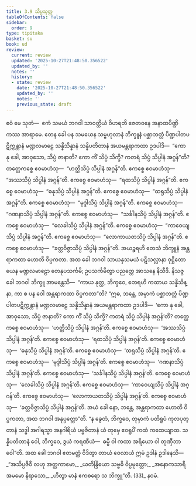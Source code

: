 ```yaml
---
title: 3.9 သိပ္ပသုတ္တ
tableOfContents: false
sidebar:
  order: 9
type: tipitaka
basket: su
book: ud
review:
  current: review
  updated: '2025-10-27T21:48:50.356522'
  updated_by: ''
  notes: ''
  history:
  - state: review
    date: '2025-10-27T21:48:50.356522'
    updated_by: ''
    notes: ''
    previous_state: draft
---
```



<ReviewStatus review={frontmatter.review} showDetails={true} />

<HypothesisAnnotation frontmatter={frontmatter} />

<DynamicBreadcrumb />

<Division number="29" book="ud" e="ch" v="18" p="113">

<Paragraph number="226" book="ud">
ဧဝံ မေ သုတံ—  ဧကံ သမယံ ဘဂဝါ သာဝတ္ထိယံ ဝိဟရတိ ဇေတဝနေ အနာထပိဏ္ဍိကဿ အာရာမေ. တေန ခေါ ပန သမယေန သမ္ဗဟုလာနံ ဘိက္ခူနံ ပစ္ဆာဘတ္တံ ပိဏ္ဍပါတပဋိက္ကန္တာနံ မဏ္ဍလမာဠေ သန္နိသိန္နာနံ သန္နိပတိတာနံ အယမန္တရာကထာ ဥဒပါဒိ—  “ကော နု ခေါ, အာဝုသော, သိပ္ပံ ဇာနာတိ? ကော ကိံ သိပ္ပံ သိက္ခိ? ကတရံ သိပ္ပံ သိပ္ပါနံ အဂ္ဂန်”တိ?
</Paragraph>

<Paragraph number="227" book="ud">
တတ္ထေကစ္စေ ဧဝမာဟံသု—  “ဟတ္ထိသိပ္ပံ သိပ္ပါနံ အဂ္ဂန်”တိ. ဧကစ္စေ ဧဝမာဟံသု—  “အဿသိပ္ပံ သိပ္ပါနံ အဂ္ဂန်”တိ. ဧကစ္စေ ဧဝမာဟံသု—  “ရထသိပ္ပံ သိပ္ပါနံ အဂ္ဂန်”တိ. ဧကစ္စေ ဧဝမာဟံသု—  “ဓနုသိပ္ပံ သိပ္ပါနံ အဂ္ဂန်”တိ. ဧကစ္စေ ဧဝမာဟံသု—  “ထရုသိပ္ပံ သိပ္ပါနံ အဂ္ဂန်”တိ. ဧကစ္စေ ဧဝမာဟံသု—  “မုဒ္ဒါသိပ္ပံ သိပ္ပါနံ အဂ္ဂန်”တိ. ဧကစ္စေ ဧဝမာဟံသု—  “ဂဏနာသိပ္ပံ သိပ္ပါနံ အဂ္ဂန်”တိ. ဧကစ္စေ ဧဝမာဟံသု—  “သင်္ခါနသိပ္ပံ သိပ္ပါနံ အဂ္ဂန်”တိ. ဧကစ္စေ ဧဝမာဟံသု—  “လေခါသိပ္ပံ သိပ္ပါနံ အဂ္ဂန်”တိ. ဧကစ္စေ ဧဝမာဟံသု—  “ကာဝေယျသိပ္ပံ သိပ္ပါနံ အဂ္ဂန်”တိ. ဧကစ္စေ ဧဝမာဟံသု—  “လောကာယတသိပ္ပံ သိပ္ပါနံ အဂ္ဂန်”တိ. ဧကစ္စေ ဧဝမာဟံသု—  “ခတ္တဝိဇ္ဇာသိပ္ပံ သိပ္ပါနံ အဂ္ဂန်”တိ. အယဉ္စရဟိ တေသံ ဘိက္ခူနံ အန္တရာကထာ ဟောတိ ဝိပ္ပကတာ.
</Paragraph>

<Paragraph number="228" book="ud">
အထ ခေါ ဘဂဝါ သာယနှသမယံ ပဋိသလ္လာနာ ဝုဋ္ဌိတော ယေန မဏ္ဍလမာဠော တေနုပသင်္ကမိ; ဥပသင်္ကမိတွာ ပညတ္တေ အာသနေ နိသီဒိ. နိသဇ္ဇ ခေါ ဘဂဝါ ဘိက္ခူ အာမန္တေသိ—  “ကာယ နုတ္ထ, ဘိက္ခဝေ, ဧတရဟိ ကထာယ သန္နိသိန္နာ, ကာ စ ပန ဝေါ အန္တရာကထာ ဝိပ္ပကတာ”တိ?
</Paragraph>

<Paragraph number="229" book="ud">
“ဣဓ, ဘန္တေ, အမှာကံ ပစ္ဆာဘတ္တံ ပိဏ္ဍပါတပဋိက္ကန္တာနံ မဏ္ဍလမာဠေ သန္နိသိန္နာနံ အယမန္တရာကထာ ဥဒပါဒိ—  ‘ကော နု ခေါ, အာဝုသော, သိပ္ပံ ဇာနာတိ? ကော ကိံ သိပ္ပံ သိက္ခိ? ကတရံ သိပ္ပံ သိပ္ပါနံ အဂ္ဂန်’တိ?
</Paragraph>

<Paragraph number="230" book="ud">
တတ္ထေကစ္စေ ဧဝမာဟံသု—  ‘ဟတ္ထိသိပ္ပံ သိပ္ပါနံ အဂ္ဂန်’တိ. ဧကစ္စေ ဧဝမာဟံသု—  ‘အဿသိပ္ပံ သိပ္ပါနံ အဂ္ဂန်’တိ. ဧကစ္စေ ဧဝမာဟံသု—  ‘ရထသိပ္ပံ သိပ္ပါနံ အဂ္ဂန်’တိ. ဧကစ္စေ ဧဝမာဟံသု—  ‘ဓနုသိပ္ပံ သိပ္ပါနံ အဂ္ဂန်’တိ. ဧကစ္စေ ဧဝမာဟံသု—  ‘ထရုသိပ္ပံ သိပ္ပါနံ အဂ္ဂန်’တိ. ဧကစ္စေ ဧဝမာဟံသု—  ‘မုဒ္ဒါသိပ္ပံ သိပ္ပါနံ အဂ္ဂန်’တိ. ဧကစ္စေ ဧဝမာဟံသု—  ‘ဂဏနာသိပ္ပံ သိပ္ပါနံ အဂ္ဂန်’တိ. ဧကစ္စေ ဧဝမာဟံသု—  ‘သင်္ခါနသိပ္ပံ သိပ္ပါနံ အဂ္ဂန်’တိ. ဧကစ္စေ ဧဝမာဟံသု—  ‘လေခါသိပ္ပံ သိပ္ပါနံ အဂ္ဂန်’တိ. ဧကစ္စေ ဧဝမာဟံသု—  ‘ကာဝေယျသိပ္ပံ သိပ္ပါနံ အဂ္ဂန်’တိ. ဧကစ္စေ ဧဝမာဟံသု—  ‘လောကာယတသိပ္ပံ သိပ္ပါနံ အဂ္ဂန်’တိ. ဧကစ္စေ ဧဝမာဟံသု—  ‘ခတ္တဝိဇ္ဇာသိပ္ပံ သိပ္ပါနံ အဂ္ဂန်’တိ. အယံ ခေါ နော, ဘန္တေ, အန္တရာကထာ ဟောတိ ဝိပ္ပကတာ, အထ ဘဂဝါ အနုပ္ပတ္တော”တိ.
</Paragraph>

<Paragraph number="231" book="ud">
“န ခွေတံ, ဘိက္ခဝေ, တုမှာကံ ပတိရူပံ ကုလပုတ္တာနံ သဒ္ဓါ အဂါရသ္မာ အနဂါရိယံ ပဗ္ဗဇိတာနံ ယံ တုမှေ ဧဝရူပိံ ကထံ ကထေယျာထ. သန္နိပတိတာနံ ဝေါ, ဘိက္ခဝေ, ဒွယံ ကရဏီယံ—  ဓမ္မီ ဝါ ကထာ အရိယော ဝါ တုဏှီဘာဝေါ”တိ.
</Paragraph>

<Paragraph number="232" book="ud">
အထ ခေါ ဘဂဝါ ဧတမတ္ထံ ဝိဒိတွာ တာယံ ဝေလာယံ ဣမံ ဥဒါနံ ဥဒါနေသိ—
</Paragraph>

<Paragraph number="233" type="verses" book="ud">
_“အသိပ္ပဇီဝီ လဟု အတ္ထကာမော,_  
_ယတိန္ဒြိယော သဗ္ဗဓိ ဝိပ္ပမုတ္တော;_  
_အနောကသာရီ အမမော နိရာသော,_  
_ဟိတွာ မာနံ ဧကစရော သ ဘိက္ခူ”တိ. (33)_  


</Paragraph>
</Division>

<Paragraph number="234" type="center" book="ud">
နဝမံ.
</Paragraph>